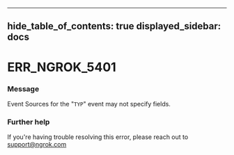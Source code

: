 

---
hide_table_of_contents: true
displayed_sidebar: docs
---


# ERR_NGROK_5401

### Message
Event Sources for the "`TYP`" event may not specify fields.

<ErrorDetails />



### Further help
If you're having trouble resolving this error, please reach out to [support@ngrok.com](mailto:support@ngrok.com?subject=Help%20with%20ERR_NGROK_5401)

